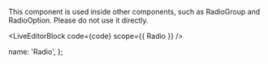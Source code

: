
This component is used inside other components, such as RadioGroup and RadioOption. Please do not use it directly.

<LiveEditorBlock code={code} scope={{ Radio }} />
<GeneratePropsTable componentName="Radio" />

  name: 'Radio',
};
